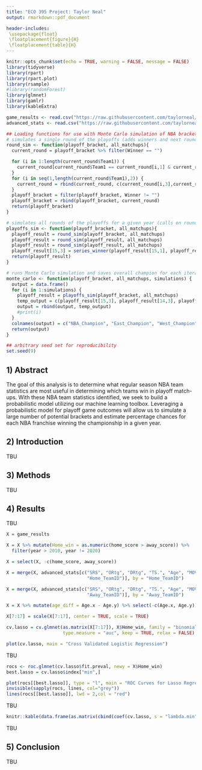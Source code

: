 ```yaml
---
title: "ECO 395 Project: Taylor Neal"
output: rmarkdown::pdf_document

header-includes:
 \usepackage{float}
 \floatplacement{figure}{H}
 \floatplacement{table}{H}
---
```


```r
knitr::opts_chunk$set(echo = TRUE, warning = FALSE, message = FALSE)
library(tidyverse)
library(rpart)
library(rpart.plot)
library(rsample) 
#library(randomForest)
library(glmnet)
library(gamlr)
library(kableExtra)

game_results <- read.csv("https://raw.githubusercontent.com/taylorneal/eco395-project/main/data/clean/game_results.csv", header = TRUE)
advanced_stats <- read.csv("https://raw.githubusercontent.com/taylorneal/eco395-project/main/data/clean/advanced_stats.csv", header = TRUE)

## Loading functions for use with Monte Carlo simulation of NBA brackets
# simulates a single round of the playoffs (adds winners and next round matchups to dataframe)
round_sim <- function(playoff_bracket, all_matchups){
  current_round = playoff_bracket %>% filter(Winner == "")

  for (i in 1:length(current_round$Team1)) {
    current_round[current_round$Team1 == current_round[i,1] & current_round$Team2 == current_round[i,2],3] = series_winner(current_round[i,1], current_round[i,2], all_matchups)
  }
  for (i in seq(1,length(current_round$Team1),2)) {
    current_round = rbind(current_round, c(current_round[i,3],current_round[i+1,3],""))
  }
  playoff_bracket = filter(playoff_bracket, Winner != "")
  playoff_bracket = rbind(playoff_bracket, current_round)
  return(playoff_bracket)
}

# simulates all rounds of the playoffs for a given year (calls on round_sim above)
playoffs_sim <- function(playoff_bracket, all_matchups){
  playoff_result = round_sim(playoff_bracket, all_matchups)
  playoff_result = round_sim(playoff_result, all_matchups)
  playoff_result = round_sim(playoff_result, all_matchups)
  playoff_result[15,3] = series_winner(playoff_result[15,1], playoff_result[15,2],all_matchups)
  return(playoff_result)
}

# runs Monte Carlo simulation and saves overall champion for each iteration (as well as conference champs)
monte_carlo <- function(playoff_bracket, all_matchups, simulations) {
  output = data.frame()
  for (i in 1:simulations) {
    playoff_result = playoffs_sim(playoff_bracket, all_matchups)
    temp_output = c(playoff_result[15,3], playoff_result[14,3], playoff_result[13,3])
    output = rbind(output, temp_output)
    #print(i)
  }
  colnames(output) = c("NBA_Champion", "East_Champion", "West_Champion")
  return(output)
}

## arbitrary seed set for reproducibility
set.seed(9)
```

## 1) Abstract


The goal of this analysis is to determine what regular season NBA team statistics are most useful in determining which teams win in playoff match-ups. With these NBA team statistics identified, we seek to build a probabilistic model utilizing our machine learning toolbox. Leveraging a probabilistic model for playoff game outcomes will allow us to simulate a large number of potential brackets and estimate percentage chances for each NBA franchise winning the championship in a given year.


## 2) Introduction


TBU


## 3) Methods


TBU


## 4) Results


TBU

```r

X = game_results

X = X %>% mutate(Home_win = as.numeric(home_score > away_score)) %>%
  filter(year > 2010, year != 2020)

X = select(X, -c(home_score, away_score))

X = merge(X, advanced_stats[c("SRS", "ORtg", "DRtg", "TS.", "Age", "MOV", 
                              "Home_TeamID")], by = "Home_TeamID")

X = merge(X, advanced_stats[c("SRS", "ORtg", "DRtg", "TS.", "Age", "MOV", 
                              "Away_TeamID")], by = "Away_TeamID")

X = X %>% mutate(age_diff = Age.x - Age.y) %>% select(-c(Age.x, Age.y))

X[7:17] = scale(X[7:17], center = TRUE, scale = TRUE)

cv.lasso = cv.glmnet(as.matrix(X[7:17]), X$Home_win, family = "binomial", 
                     type.measure = "auc", keep = TRUE, relax = FALSE)

plot(cv.lasso, main = "Cross Validated Logistic Regression")

```


TBU

```r

rocs <- roc.glmnet(cv.lasso$fit.preval, newy = X$Home_win)
best.lasso = cv.lasso$index["min",]

plot(rocs[[best.lasso]], type = "l", main = "ROC Curves for Lasso Regressions")
invisible(sapply(rocs, lines, col="grey"))
lines(rocs[[best.lasso]], lwd = 2,col = "red")

```


TBU

```r

knitr::kable(data.frame(as.matrix(cbind(coef(cv.lasso, s = "lambda.min"), coef(cv.lasso, s = "lambda.1se")))), col.names = c("Max AUC", "One se"), digits = 3, format = "latex", caption = "Coefficients for our Lasso regression where area under the ROC curve is maximized and the most penalized regression within one standard error of the optimum solution.")

```

TBU



## 5) Conclusion


TBU